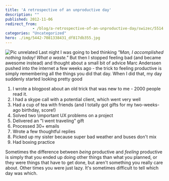 ```yaml
---
title: 'A retrospective of an unproductive day'
description: ""
published: 2012-11-06
redirect_from: 
            - /blog/a-retrospective-of-an-unproductive-day/swizec/5514
categories: "Uncategorized"
hero: ./img/5442-7081338431_df817db355.jpg
---
```

![Pic unrelated](./img/5442-7081338431_df817db355.jpg "Pic unrelated") Last night I was going to bed thinking _"Man, I accomplished nothing today! What a waste."_ But then I stopped feeling bad (and became awesome instead) and thought about a small bit of advice Marc Anderssen pushed into the internet a few weeks ago - the trick to feeling productive is simply remembering all the things you did that day. When I did that, my day suddenly started looking pretty good

1. I wrote a blogpost about an old trick that was new to me - 2000 people read it.
2. I had a skype call with a potential client, which went very well
3. Had a cup of tea with friends (and I totally got gifts for my two-weeks-ago birthday, score!)
4. Solved two \\important UX problems on a project
5. Delivered an "I went traveling" gift
6. Processed 30+ emails
7. Wrote a few thoughtful replies
8. Picked up my sister because super bad weather and buses don't mix
9. Had boxing practice

Sometimes the difference between _being_ productive and _feeling_ productive is simply that you ended up doing other things than what you planned, or they were things that have to get done, but aren't something you really care about. Other times you were just lazy. It's sometimes difficult to tell which day was which.